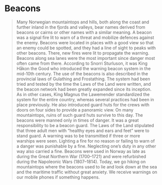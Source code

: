 
# Beacons

<Blockquote
    quote='“Guards are to light the beacon upon seeing three or more warships”'
    footer='Land defence section, chapter 4' />

Many Norwegian mountaintops and hills, both along the coast and further inland in the fjords and valleys, bear names derived from beacons or cairns or other names with a similar meaning. A beacon was a signal fire lit to warn of a threat and mobilize defences against the enemy. Beacons were located in places with a good view so that an enemy could be spotted, and they had a line of sight to peaks with other beacons. There, new fires were lit to propagate the warning. Beacons along sea lanes were the most important since danger most often came from there. According to Snorri Sturluson, it was King Håkon the Good who introduced the warning beacon system in the mid-10th century. The use of the beacons is also described in the provincial laws of Gulathing and Frostathing. The system had been tried and tested by the time the Laws of the Land were written, and the beacon network had been greatly expanded since its inception. As in other cases, King Magnus the Lawemender standardized the system for the entire country, whereas several practices had been in place previously. He also introduced guard huts for the crews with doors on four sides to provide a panoramic view. On many mountaintops, ruins of such guard huts survive to this day. The beacons were manned only in times of danger. It was a great responsibility to be a beacon guard. The Laws of the Land stipulated that three adult men with “healthy eyes and ears and feet” were to stand guard. A warning was to be transmitted if three or more warships were seen. Lighting a fire for no reason or failing to warn of a danger was punishable by a fine. Neglecting one’s duty in any other way also carried a fine. Beacons were used in Norway as late as during the Great Northern War (1700–1721) and were refurbished during the Napoleonic Wars (1807–1814). Today, we go hiking on mountaintops where the beacons used to lie and look down at the sea and the maritime traffic without great anxiety. We receive warnings on our mobile phones if something happens.
